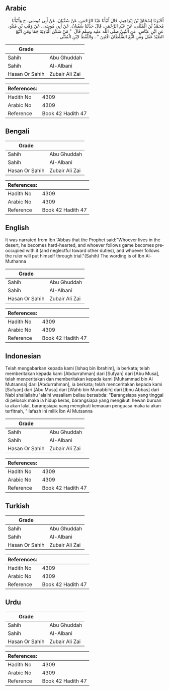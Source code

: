 ## Arabic


<div dir="rtl" lang="ar" style={{fontSize:'larger',backgroundColor:'#f8f9fa',padding:20}}>
أَخْبَرَنَا إِسْحَاقُ بْنُ إِبْرَاهِيمَ، قَالَ أَنْبَأَنَا عَبْدُ الرَّحْمَنِ، عَنْ سُفْيَانَ، عَنْ أَبِي مُوسَى، ح وَأَنْبَأَنَا مُحَمَّدُ بْنُ الْمُثَنَّى، عَنْ عَبْدِ الرَّحْمَنِ، قَالَ حَدَّثَنَا سُفْيَانُ، عَنْ أَبِي مُوسَى، عَنْ وَهْبِ بْنِ مُنَبِّهٍ، عَنِ ابْنِ عَبَّاسٍ، عَنِ النَّبِيِّ صلى الله عليه وسلم قَالَ ‏ "‏ مَنْ سَكَنَ الْبَادِيَةَ جَفَا وَمَنِ اتَّبَعَ الصَّيْدَ غَفُلَ وَمَنِ اتَّبَعَ السُّلْطَانَ افْتُتِنَ ‏"‏ ‏.‏ وَاللَّفْظُ لاِبْنِ الْمُثَنَّى ‏.‏
</div>
<div style={{backgroundColor:'#f8f9fa',padding:20, marginBottom: 10}}><table> <thead> <tr> <th>Grade</th> <th></th> </tr> </thead> <tbody> <tr><td>Sahih</td><td>Abu Ghuddah</td></tr><tr><td>Sahih</td><td>Al-Albani</td></tr><tr><td>Hasan Or Sahih</td><td>Zubair Ali Zai</td></tr></tbody></table><table> <thead> <tr> <th>References:</th> <th></th> </tr> </thead> <tbody><tr><td>Hadith No</td><td>4309</td></tr><tr><td>Arabic No</td><td>4309</td></tr><tr><td>Reference</td><td>Book 42 Hadith 47</td></tr></tbody></table></div>

## Bengali


<div dir="ltr" lang="bn" style={{fontSize:'larger',backgroundColor:'#f8f9fa',padding:20}}>

</div>
<div style={{backgroundColor:'#f8f9fa',padding:20, marginBottom: 10}}><table> <thead> <tr> <th>Grade</th> <th></th> </tr> </thead> <tbody> <tr><td>Sahih</td><td>Abu Ghuddah</td></tr><tr><td>Sahih</td><td>Al-Albani</td></tr><tr><td>Hasan Or Sahih</td><td>Zubair Ali Zai</td></tr></tbody></table><table> <thead> <tr> <th>References:</th> <th></th> </tr> </thead> <tbody><tr><td>Hadith No</td><td>4309</td></tr><tr><td>Arabic No</td><td>4309</td></tr><tr><td>Reference</td><td>Book 42 Hadith 47</td></tr></tbody></table></div>

## English


<div dir="ltr" lang="en" style={{fontSize:'larger',backgroundColor:'#f8f9fa',padding:20}}>
It was narrated from Ibn 'Abbas that the Prophet said:"Whoever lives in the desert, he becomes hard-hearted, and whoever follows game becomes preoccupied with it (and neglectful toward other duties), and whoever follows the ruler will put himself through trial."(Sahih) The wording is of Ibn Al-Muthanna
</div>
<div style={{backgroundColor:'#f8f9fa',padding:20, marginBottom: 10}}><table> <thead> <tr> <th>Grade</th> <th></th> </tr> </thead> <tbody> <tr><td>Sahih</td><td>Abu Ghuddah</td></tr><tr><td>Sahih</td><td>Al-Albani</td></tr><tr><td>Hasan Or Sahih</td><td>Zubair Ali Zai</td></tr></tbody></table><table> <thead> <tr> <th>References:</th> <th></th> </tr> </thead> <tbody><tr><td>Hadith No</td><td>4309</td></tr><tr><td>Arabic No</td><td>4309</td></tr><tr><td>Reference</td><td>Book 42 Hadith 47</td></tr></tbody></table></div>

## Indonesian


<div dir="ltr" lang="id" style={{fontSize:'larger',backgroundColor:'#f8f9fa',padding:20}}>
Telah mengabarkan kepada kami [Ishaq bin Ibrahim], ia berkata; telah memberitakan kepada kami [Abdurrahman] dari [Sufyan] dari [Abu Musa], telah menceritakan dan memberitakan kepada kami [Muhammad bin Al Mutsanna] dari [Abdurrahman], ia berkata; telah menceritakan kepada kami [Sufyan] dari [Abu Musa] dari [Wahb bin Munabbih] dari [Ibnu Abbas] dari Nabi shallallahu 'alaihi wasallam beliau bersabda: "Barangsiapa yang tinggal di pelosok maka ia hidup keras, barangsiapa yang mengikuti hewan buruan ia akan lalai, barangsiapa yang mengikuti kemauan penguasa maka ia akan terfitnah, " lafazh ini milik Ibn Al Mutsanna
</div>
<div style={{backgroundColor:'#f8f9fa',padding:20, marginBottom: 10}}><table> <thead> <tr> <th>Grade</th> <th></th> </tr> </thead> <tbody> <tr><td>Sahih</td><td>Abu Ghuddah</td></tr><tr><td>Sahih</td><td>Al-Albani</td></tr><tr><td>Hasan Or Sahih</td><td>Zubair Ali Zai</td></tr></tbody></table><table> <thead> <tr> <th>References:</th> <th></th> </tr> </thead> <tbody><tr><td>Hadith No</td><td>4309</td></tr><tr><td>Arabic No</td><td>4309</td></tr><tr><td>Reference</td><td>Book 42 Hadith 47</td></tr></tbody></table></div>

## Turkish


<div dir="ltr" lang="tr" style={{fontSize:'larger',backgroundColor:'#f8f9fa',padding:20}}>

</div>
<div style={{backgroundColor:'#f8f9fa',padding:20, marginBottom: 10}}><table> <thead> <tr> <th>Grade</th> <th></th> </tr> </thead> <tbody> <tr><td>Sahih</td><td>Abu Ghuddah</td></tr><tr><td>Sahih</td><td>Al-Albani</td></tr><tr><td>Hasan Or Sahih</td><td>Zubair Ali Zai</td></tr></tbody></table><table> <thead> <tr> <th>References:</th> <th></th> </tr> </thead> <tbody><tr><td>Hadith No</td><td>4309</td></tr><tr><td>Arabic No</td><td>4309</td></tr><tr><td>Reference</td><td>Book 42 Hadith 47</td></tr></tbody></table></div>

## Urdu


<div dir="rtl" lang="ur" style={{fontSize:'larger',backgroundColor:'#f8f9fa',padding:20}}>

</div>
<div style={{backgroundColor:'#f8f9fa',padding:20, marginBottom: 10}}><table> <thead> <tr> <th>Grade</th> <th></th> </tr> </thead> <tbody> <tr><td>Sahih</td><td>Abu Ghuddah</td></tr><tr><td>Sahih</td><td>Al-Albani</td></tr><tr><td>Hasan Or Sahih</td><td>Zubair Ali Zai</td></tr></tbody></table><table> <thead> <tr> <th>References:</th> <th></th> </tr> </thead> <tbody><tr><td>Hadith No</td><td>4309</td></tr><tr><td>Arabic No</td><td>4309</td></tr><tr><td>Reference</td><td>Book 42 Hadith 47</td></tr></tbody></table></div>